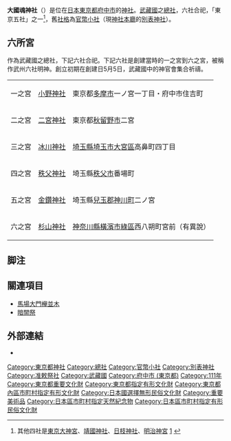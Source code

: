 {{日本神社
| name = 大國魂神社
| img = File:Shrein in Fuchu Japan.jpg
| img_capt = 拜殿
| image_width = 250px
| nihongo = 大國魂神社
| hiragana = おおくにたまじんじゃ
| romaji = Ōkunitama Jinja
| location = [[東京都|東京都]][[府中市_(東京都)|府中市]]宮町3-1
| god = [[大國魂大神|大國魂大神]]
| type = [[官幣小社|官幣小社]]・[[別表神社|別表神社]]
| struct = 三間社[[流造|流造]]
| title = 
| open_year = 傳・[[景行天皇|景行天皇]]41年（111年）
| cere_date = 5月5日
|}}

'''大國魂神社'''（{{lang|ja|おおくにたまじんじゃ}}）是位在[[日本|日本]][[東京都|東京都]][[府中市_(東京都)|府中市]]的[[神社|神社]]。[[武藏國|武藏國]]之[[總社|總社]]，六社合祀，「東京五社」之一<ref>其他四社是[[東京大神宮|東京大神宮]]、[[靖國神社|靖國神社]]、[[日枝神社_(千代田区)|日枝神社]]、[[明治神宮|明治神宮]] [http://www.kankou.kotomeguri.com/tokyo/seven/gosya.html] {{Wayback|url=http://www.kankou.kotomeguri.com/tokyo/seven/gosya.html |date=20200518162614 }}</ref>，舊[[社格|社格]]為[[官幣小社|官幣小社]]（現[[神社本廳|神社本廳]]的[[別表神社|別表神社]]）。

== 六所宮 ==
作為武藏國之總社，下記六社合祀。下記六社是創建當時的一之宮到六之宮，被稱作武州六社明神。創立初期在創建日5月5日，武藏國中的神官會集合祈禱。
{| class="wikitable"
|一之宮||[[小野神社_(東京都)|小野神社]]||東京都[[多摩市|多摩市]]一ノ宮一丁目・府中市住吉町
|-
|二之宮||[[二宮神社_(秋留野市)|二宮神社]]||東京都[[秋留野市|秋留野市]]二宮
|-
|三之宮||[[冰川神社|冰川神社]]||[[埼玉縣|埼玉縣]][[埼玉市|埼玉市]][[大宮區|大宮區]]高鼻町四丁目
|-
|四之宮||[[秩父神社|秩父神社]]||埼玉縣[[秩父市|秩父市]]番場町
|-
|五之宮||[[金鑽神社|金鑽神社]]||埼玉縣[[兒玉郡|兒玉郡]][[神川町|神川町]]二ノ宮
|-
|六之宮||[[杉山神社|杉山神社]]||[[神奈川縣|神奈川縣]][[橫濱市|橫濱市]][[綠區_(橫濱市)|綠區]]西八朔町宮前（有異說）
|}

== 脚注 ==
<references/> 

== 關連項目 ==
* [[馬場大門欅並木|馬場大門欅並木]]
* [[暗闇祭|暗闇祭]]

== 外部連結 ==
{{Commonscat|Okunitama-jinja, Fuchu}}
*{{Official|name=大國魂神社}}

{{近代社格制度}}
{{东京五社}}

{{DEFAULTSORT:Okunitama Jinja}}
[[Category:東京都神社|Category:東京都神社]]
[[Category:總社|Category:總社]]
[[Category:官幣小社|Category:官幣小社]]
[[Category:別表神社|Category:別表神社]]
[[Category:准敕祭社|Category:准敕祭社]]
[[Category:武藏國|Category:武藏國]]
[[Category:府中市_(東京都)|Category:府中市 (東京都)]]
[[Category:111年|Category:111年]]
[[Category:東京都重要文化財|Category:東京都重要文化財]]
[[Category:東京都指定有形文化財|Category:東京都指定有形文化財]]
[[Category:東京都內區市町村指定有形文化財|Category:東京都內區市町村指定有形文化財]]
[[Category:日本國選擇無形民俗文化財|Category:日本國選擇無形民俗文化財]]
[[Category:重要美術品|Category:重要美術品]]
[[Category:日本區市町村指定天然紀念物|Category:日本區市町村指定天然紀念物]]
[[Category:日本區市町村指定有形民俗文化財|Category:日本區市町村指定有形民俗文化財]]